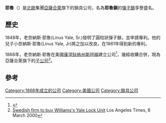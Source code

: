 {{Infobox Company
| company_name      = 耶魯
| company_logo      = [[File:Yale_(company)_logo.png|180px]]
| company_type      = [[私人公司|私人公司]]
| foundation        = 1868年
| genre             = 
| fate              = 
| predecessor       = 
| successor         = 
| founder           = {{link-en|萊納斯·耶魯|Linus Yale, Sr.}}
| defunct           = 
| location_city     = [[田納西州|田納西州]]{{link-en|勒努瓦市|Lenoir City, Tennessee}}
| location_country  = [[美國|美國]]
| key_people        = 
| industry          = 門鎖、夾萬、{{link-en|掛鎖|Padlock}}、[[防盜報警|防盜報警]]
| products          = [http://www.yale.co.uk/en/yale/couk/Doormaster2/ Yale Doormaster], AS Cylinder Lock, [http://www.yale.co.uk/en/yale/couk/ProductsDB/?groupId=4290 Digital Door Viewer], [http://www.yale.co.in/en/yale/yale_co_in/Products/?groupId=1121139 Digital Door Locks], [http://www.yale.co.in/en/yale/yale_co_in/Products/?groupId=1121588 Electronic Safe]  
| locations         = 
| area_served       = 
| services          = 
| revenue           = 
| operating_income  = 
| net_income        = 
| aum               = 
| assets            = 
| equity            = 
| owner             = 
| num_employees     = 
| parent            = [[亞薩合萊|亞薩合萊]]
| divisions         = 
| subsid            = 
| homepage          = [http://www.yalelock.com www.yalelock.com] http://www.yale.co.uk
| footnotes         = 
| intl              = 
}}
'''耶魯'''（{{lang-en|'''Yale'''}}）是[[北歐|北歐]]集團[[亞薩合萊|亞薩合萊]]旗下的鎖具公司，名為'''耶魯鎖'''的[[彈子鎖|彈子鎖]]享譽盛名。

==歷史==
1848年，老奈納斯·耶魯(Linus Yale, Sr.)發明了圓柱狀彈子鎖，並申請專利。他的兒子小奈納斯·耶魯(Linus Yale, Jr)將之加以改良，在1861年得到新的專利。

1868年，老奈納斯·耶魯在美國[[康涅狄格州|康涅狄格州]][[斯坦福_(康涅狄格州)|斯坦福]]建立公司<ref name=history>{{Cite web |url=http://www.yalelock.com/en/yale/com/About-Yale/History-of-Yale/ |title=Yale: History of Yale |access-date=2014-06-11 |archive-date=2019-09-24 |archive-url=https://web.archive.org/web/20190924062644/https://www.yalelock.com/en/yale/com/about-yale/history-of-yale/ |dead-url=no }}</ref>，幾經收購合併，現為亞薩合萊旗下的[[子公司|子公司]]<ref>[http://articles.latimes.com/2000/mar/08/business/fi-6504 Swedish firm to buy Williams's Yale Lock Unit] {{Wayback|url=http://articles.latimes.com/2000/mar/08/business/fi-6504 |date=20160305084704 }} Los Angeles Times, 8 March 2000</ref>。

==參考==
{{reflist}}

{{公司小作品}}

[[Category:1868年成立的公司|Category:1868年成立的公司]]
[[Category:美國公司|Category:美國公司]]
[[Category:鎖具公司|Category:鎖具公司]]